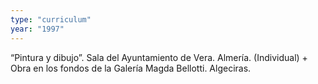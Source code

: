 ```yaml
---
type: "curriculum"
year: "1997"
---
```

“Pintura y dibujo”. Sala del Ayuntamiento de Vera. Almería. (Individual) + Obra en los fondos de la Galería Magda Bellotti. Algeciras.